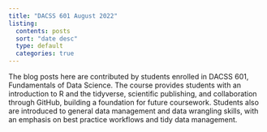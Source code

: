 ```yaml
---
title: "DACSS 601 August 2022"
listing:
  contents: posts
  sort: "date desc"
  type: default
  categories: true
---
```


The blog posts here are contributed by students enrolled in DACSS 601, Fundamentals of Data Science. The course provides students with an introduction to R and the tidyverse, scientific publishing, and collaboration through GitHub, building a foundation for future coursework. Students also are introduced to general data management and data wrangling skills, with an emphasis on best practice workflows and tidy data management.